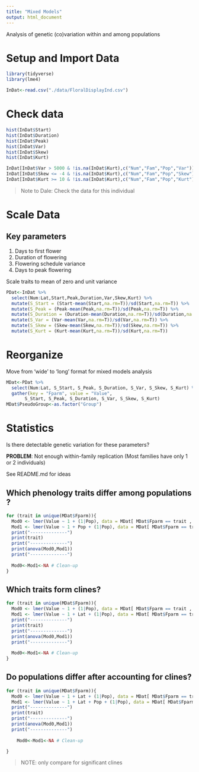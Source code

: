```yaml
---
title: "Mixed Models"
output: html_document
---
```


Analysis of genetic (co)variation within and among populations

# Setup and Import Data

```r
library(tidyverse)
library(lme4)
```


```r
InDat<-read.csv("./data/FloralDisplayInd.csv")
```


# Check data

```r
hist(InDat$Start)
hist(InDat$Duration)
hist(InDat$Peak)
hist(InDat$Var)
hist(InDat$Skew)
hist(InDat$Kurt)

InDat[InDat$Var > 5000 & !is.na(InDat$Kurt),c("Num","Fam","Pop","Var")]# Outlier?
InDat[InDat$Skew <= -4 & !is.na(InDat$Kurt),c("Num","Fam","Pop","Skew")]# Outlier?
InDat[InDat$Kurt >= 10 & !is.na(InDat$Kurt),c("Num","Fam","Pop","Kurt")]# Outlier?

```

> Note to Dale: Check the data for this individual


# Scale Data

## Key parameters

1. Days to first flower
2. Duration of flowering 
2. Flowering schedule variance 
3. Days to peak flowering


Scale traits to mean of zero and unit variance

```r
PDat<-InDat %>%
  select(Num:Lat,Start,Peak,Duration,Var,Skew,Kurt) %>%
  mutate(S_Start = (Start-mean(Start,na.rm=T))/sd(Start,na.rm=T)) %>%
  mutate(S_Peak = (Peak-mean(Peak,na.rm=T))/sd(Peak,na.rm=T)) %>%  
  mutate(S_Duration = (Duration-mean(Duration,na.rm=T))/sd(Duration,na.rm=T)) %>%  
  mutate(S_Var = (Var-mean(Var,na.rm=T))/sd(Var,na.rm=T)) %>%
  mutate(S_Skew = (Skew-mean(Skew,na.rm=T))/sd(Skew,na.rm=T)) %>%
  mutate(S_Kurt = (Kurt-mean(Kurt,na.rm=T))/sd(Kurt,na.rm=T))  
```

# Reorganize

Move from 'wide' to 'long' format for mixed models analysis

```r
MDat<-PDat %>%
  select(Num:Lat, S_Start, S_Peak, S_Duration, S_Var, S_Skew, S_Kurt) %>%
  gather(key = "Fparm", value = "Value",
       S_Start, S_Peak, S_Duration, S_Var, S_Skew, S_Kurt)
MDat$PseudoGroup<-as.factor("Group")
```

# Statistics

Is there detectable genetic variation for these parameters?

**PROBLEM**: Not enough within-family replication
(Most families have only 1 or 2 individuals)

See README.md for ideas

## Which phenology traits differ among populations ?

```r
for (trait in unique(MDat$Fparm)){
  Mod0 <- lmer(Value ~ 1 + (1|Pop), data = MDat[ MDat$Fparm == trait , ])
  Mod1 <- lmer(Value ~ 1 + Pop + (1|Pop), data = MDat[ MDat$Fparm == trait , ])
  print("--------------")
  print(trait)
  print("--------------")
  print(anova(Mod0,Mod1))
  print("--------------")
  
  Mod0<-Mod1<-NA # Clean-up
}
```


## Which traits form clines?

```r
for (trait in unique(MDat$Fparm)){
  Mod0 <- lmer(Value ~ 1 + (1|Pop), data = MDat[ MDat$Fparm == trait , ])
  Mod1 <- lmer(Value ~ 1 + Lat + (1|Pop), data = MDat[ MDat$Fparm == trait , ])
  print("--------------")
  print(trait)
  print("--------------")
  print(anova(Mod0,Mod1))
  print("--------------")
  
  Mod0<-Mod1<-NA # Clean-up
}
```

## Do populations differ after accounting for clines?

```r
for (trait in unique(MDat$Fparm)){
  Mod0 <- lmer(Value ~ 1 + Lat + (1|Pop), data = MDat[ MDat$Fparm == trait , ])
  Mod1 <- lmer(Value ~ 1 + Lat + Pop + (1|Pop), data = MDat[ MDat$Fparm == trait , ])
  print("--------------")
  print(trait)
  print("--------------")
  print(anova(Mod0,Mod1))
  print("--------------")
  
    Mod0<-Mod1<-NA # Clean-up

}
```

> NOTE: only compare for significant clines




